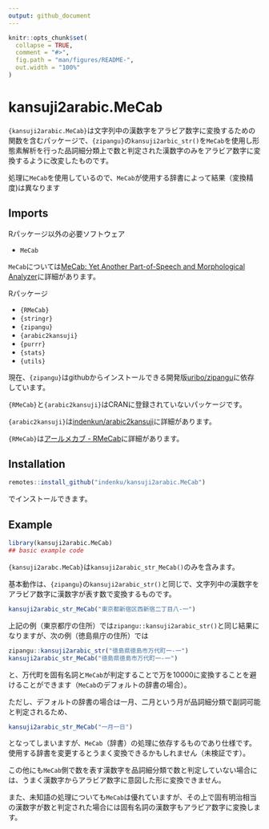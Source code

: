```yaml
---
output: github_document
---
```


<!-- README.md is generated from README.Rmd. Please edit that file -->

```r
knitr::opts_chunk$set(
  collapse = TRUE,
  comment = "#>",
  fig.path = "man/figures/README-",
  out.width = "100%"
)
```

# kansuji2arabic.MeCab

<!-- badges: start -->
<!-- badges: end -->

`{kansuji2arabic.MeCab}`は文字列中の漢数字をアラビア数字に変換するための関数を含むパッケージで、`{zipangu}`の`kansuji2arbic_str()`を`MeCab`を使用し形態素解析を行った品詞細分類上で数と判定された漢数字のみをアラビア数字に変換するように改変したものです。

処理に`MeCab`を使用しているので、`MeCab`が使用する辞書によって結果（変換精度)は異なります

## Imports

Rパッケージ以外の必要ソフトウェア

* `MeCab`

`MeCab`については[MeCab: Yet Another Part-of-Speech and Morphological Analyzer](https://taku910.github.io/mecab/)に詳細があります。

Rパッケージ

* `{RMeCab}`
* `{stringr}`
* `{zipangu}`
* `{arabic2kansuji}`
* `{purrr}`
* `{stats}`
* `{utils}`

現在、`{zipangu}`はgithubからインストールできる開発版[uribo/zipangu](https://github.com/uribo/zipangu)に依存しています。

`{RMeCab}`と`{arabic2kansuji}`はCRANに登録されていないパッケージです。

`{arabic2kansuji}`は[indenkun/arabic2kansuji](https://github.com/indenkun/arabic2kansuji)に詳細があります。

`{RMeCab}`は[アールメカブ - RMeCab](http://rmecab.jp/wiki/index.php?RMeCab)に詳細があります。

## Installation

``` r
remotes::install_github("indenku/kansuji2arabic.MeCab")
```
でインストールできます。

## Example

```r
library(kansuji2arabic.MeCab)
## basic example code
```

`{kansuji2arabc.MeCab}`は`kansuji2arabic_str_MeCab()`のみを含みます。

基本動作は、`{zipangu}`の`kansuji2arabic_str()`と同じで、文字列中の漢数字をアラビア数字に漢数字が表す数で変換するものです。

```r
kansuji2arabic_str_MeCab("東京都新宿区西新宿二丁目八-一")
```

上記の例（東京都庁の住所）では`zipangu::kansuji2arabic_str()`と同じ結果になりますが、次の例（徳島県庁の住所）では

```r
zipangu::kansuji2arabic_str("徳島県徳島市万代町一-一")
kansuji2arabic_str_MeCab("徳島県徳島市万代町一-一")
```
と、万代町を固有名詞と`MeCab`が判定することで万を10000に変換することを避けることができます（`MeCab`のデフォルトの辞書の場合）。

ただし、デフォルトの辞書の場合は一月、二月という月が品詞細分類で副詞可能と判定されるため、
```r
kansuji2arabic_str_MeCab("一月一日")
```
となってしまいますが、`MeCab`（辞書）の処理に依存するものであり仕様です。使用する辞書を変更するとうまく変換できるかもしれません（未検証です）。

この他にも`MeCab`側で数を表す漢数字を品詞細分類で数と判定していない場合には、うまく漢数字からアラビア数字に意図した形に変換できません。

また、未知語の処理についても`MeCab`は優れていますが、その上で固有明治相当の漢数字が数と判定された場合には固有名詞の漢数字もアラビア数字に変換します。
